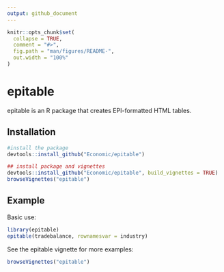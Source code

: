 ```yaml
---
output: github_document
---
```


<!-- README.md is generated from README.Rmd. Please edit that file -->

```r
knitr::opts_chunk$set(
  collapse = TRUE,
  comment = "#>",
  fig.path = "man/figures/README-",
  out.width = "100%"
)
```
# epitable

epitable is an R package that creates EPI-formatted HTML tables.

## Installation

```r
#install the package
devtools::install_github("Economic/epitable")

## install package and vignettes
devtools::install_github("Economic/epitable", build_vignettes = TRUE)
browseVignettes("epitable")
```

## Example

Basic use:

```r
library(epitable)
epitable(tradebalance, rownamesvar = industry)
```

See the epitable vignette for more examples:

```r
browseVignettes("epitable")
```
